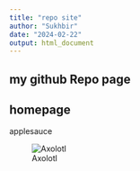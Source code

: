 ```yaml
---
title: "repo site"
author: "Sukhbir"
date: "2024-02-22"
output: html_document
---
```


## my github Repo page

## homepage 

applesauce 


![Axolotl](D)


